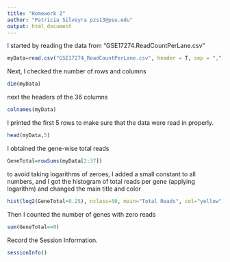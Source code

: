 ```yaml
---
title: "Homework 2"
author: "Patricia Silveyra pzs13@psu.edu"
output: html_document
---
```


I started by reading the data from "GSE17274.ReadCountPerLane.csv" 

```r
myData=read.csv("GSE17274_ReadCountPerLane.csv", header = T, sep = ",")
```

Next, I checked the number of rows and columns  

```r
dim(myData)
```

next the headers of the 36 columns

```r
colnames(myData)
```

I printed the first 5 rows to make sure that the data were read in properly. 

```r
head(myData,5)
```

I obtained the gene-wise total reads

```r
GeneTotal=rowSums(myData[2:37])
```

to avoid taking logarithms of zeroes, I added a small constant to all numbers, and I got the histogram of total reads per gene (applying logarithm) and changed the main title and color

```r
hist(log2(GeneTotal+0.25), nclass=50, main="Total Reads", col="yellow")
```

Then I counted the number of genes with zero reads

```r
sum(GeneTotal==0)
```

Record the Session Information. 

```r
sessionInfo()
```

